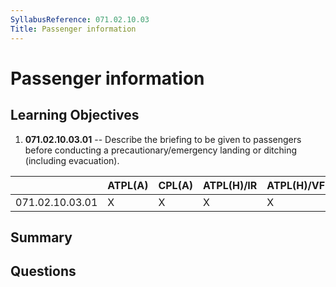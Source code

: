 ```yaml
---
SyllabusReference: 071.02.10.03
Title: Passenger information
---
```


# Passenger information

## Learning Objectives

1.  **071.02.10.03.01** -- Describe the briefing to be given to passengers before
    conducting a precautionary/emergency landing or ditching (including
    evacuation).

|                 | ATPL(A) | CPL(A) | ATPL(H)/IR | ATPL(H)/VFR | CPL(H) | IR | CBIR(A) |
| --------------- | ------- | ------ | ---------- | ----------- | ------ | -- | ------- |
| 071.02.10.03.01 | X       | X      | X          | X           | X      |    |         |

## Summary

## Questions
